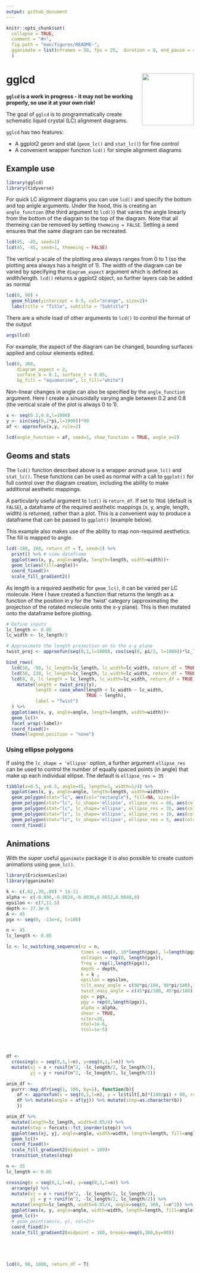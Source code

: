 ```yaml
---
output: github_document
---
```


<!-- README.md is generated from README.Rmd. Please edit that file -->

```r
knitr::opts_chunk$set(
  collapse = TRUE,
  comment = "#>",
  fig.path = "man/figures/README-",
  gganimate = list(nframes = 50, fps = 25,  duration = 8, end_pause = 40)
  )
```

# gglcd <img src="data-raw/hex-logo/gglcd-hex.png" align="right" height="139"/>

**`gglcd` is a work in progress - it may not be working properly, so use it at your own risk!**

The goal of `gglcd` is to programmatically create schematic liquid crystal (LC) alignment diagrams. 

`gglcd` has two features:

*  A ggplot2 geom and stat (`geom_lc()` and `stat_lc()`) for fine control
*  A convenient wrapper function `lcd()` for simple alignment diagrams

## Example use
```r
library(gglcd)
library(tidyverse)
```

For quick LC alignment diagrams you can use `lcd()` and specify the bottom and top anlgle arguments. Under the hood, this is creating an `angle_function` (the third argument to `lcd()`) that varies the angle linearly from the bottom of the diagram to the top of the diagram. Note that all themeing can be removed by setting `themeing = FALSE`. Setting a seed ensures that the same diagram can be recreated.

```r
lcd(45, -45, seed=1)
lcd(45, -45, seed=1, themeing = FALSE)
```

The vertical y-scale of the plotting area always ranges from 0 to 1 (so the plotting area always has a height of 1). The width of the diagram can be varied by specifying the `diagram_aspect` argument which is defined as width/length. `lcd()` returns a ggplot2 object, so further layers cab be added as normal
```r
lcd(0, 90) + 
  geom_hline(yintercept = 0.5, col="orange", size=2)+
  labs(title = "Title", subtitle = "Subtitle")
```

There are a whole load of other arguments to `lcd()` to control the format of the output
```r
args(lcd)
```

For example, the aspect of the diagram can be changed, bounding surfaces applied and colour elements edited.
```r
lcd(0, 360, 
    diagram_aspect = 2, 
    surface_b = 0.1, surface_t = 0.05, 
    bg_fill = "aquamarine", lc_fill="white")
```

Non-linear changes in angle can also be specified by the `angle_function` argument. Here I create a sinusoidally varying angle between 0.2 and 0.8 (the vertical scale of the plot is always 0 to 1).
```r
x <- seq(0.2,0.8,l=1000)
y <- sin(seq(0,2*pi,l=1000))*90
af <- approxfun(x,y, rule=2)

lcd(angle_function = af, seed=1, show_function = TRUE, angle_n=2)
```

## Geoms and stats
The `lcd()` function described above is a wrapper aronud `geom_lc()` and `stat_lc()`. These functions can be used as normal with a call to `ggplot()` for full control over the diagram creation, including the ability to make additional aesthetic mappings.

A particularly useful argument to `lcd()` is `return_df`. If set to `TRUE` (default is `FALSE`), a dataframe of the required aesthetic mappings (x, y, angle, length, width) is returned, rather than a plot. This is a convenient way to produce a dataframe that can be passed to `ggplot()` (example below).

This example also makes use of the ability to map non-required aesthetics. The fill is mapped to angle.
```r
lcd(-180, 180, return_df = T, seed=1) %>%
  print() %>% # view dataframe
  ggplot(aes(x, y, angle=angle, length=length, width=width))+
  geom_lc(aes(fill=angle))+
  coord_fixed()+
  scale_fill_gradient2()
```

As length is a required aesthetic for `geom_lc()`, it can be varied per LC molecule. Here I have created a function that returns the length as a function of the position in y for the 'twist' category (approximating the projection of the rotated molecule onto the x-y plane). This is then mutated onto the dataframe before plotting.
```r
# Define inputs
lc_length <- 0.05
lc_width <- lc_length/3

# Approximate the length projection on to the x-y plane
twist_proj <- approxfun(seq(0,1,l=1000), cos(seq(0, pi/2, l=1000))*lc_length)

bind_rows(
  lcd(50, -50, lc_length=lc_length, lc_width=lc_width, return_df = TRUE) %>% mutate(label = "Splay"),
  lcd(50, 130, lc_length=lc_length, lc_width=lc_width, return_df = TRUE) %>% mutate(label = "Bend"),
  lcd(0, 0, lc_length = lc_length, lc_width=lc_width, return_df = TRUE) %>% 
    mutate(length = twist_proj(y),
           length = case_when(length < lc_width ~ lc_width,
                              TRUE ~ length),
           label = "Twist")
  ) %>% 
  ggplot(aes(x, y, angle=angle, length=length, width=width))+
  geom_lc()+
  facet_wrap(~label)+
  coord_fixed()+
  theme(legend.position = "none")
```

### Using ellipse polygons
If using the `lc_shape = 'ellipse'` option, a further argument `ellipse_res` can be used to control the number of equally spaced points (in angle) that make up each individual ellipse. The default is `ellipse_res = 35`

```r
tibble(x=0.5, y=0.5, angle=45, length=1, width=1/4) %>% 
  ggplot(aes(x, y, angle=angle, length=length, width=width))+
  geom_polygon(stat="lc", aes(col="rectangle"), fill=NA, size=1)+
  geom_polygon(stat="lc", lc_shape='ellipse', ellipse_res = 60, aes(col="ellipse_res = 60"), fill=NA, size=1)+
  geom_polygon(stat="lc", lc_shape='ellipse', ellipse_res = 35, aes(col="ellipse_res = 35"), fill=NA, size=1)+
  geom_polygon(stat="lc", lc_shape='ellipse', ellipse_res = 10, aes(col="ellipse_res = 10"), fill=NA, size=1)+
  geom_polygon(stat="lc", lc_shape='ellipse', ellipse_res = 5, aes(col="ellipse_res = 05"), fill=NA, size=1)+
  coord_fixed()
```

## Animations
With the super useful `gganimate` package it is also possible to create custom animations using `geom_lc()`.
```r
library(EricksenLeslie)
library(gganimate)

k <- c(.62,.39,.89) * 1e-11
alpha <- c(-0.006,-0.0824,-0.0036,0.0652,0.0640,0)
epsilon <- c(7,11.5)
depth <- 27.3e-6
A <- 45
pgx <- seq(0, -13e+4, l=100)

n <- 45
lc_length <- 0.05

lc <- lc_switching_sequence(nz = n, 
                            times = seq(0, 10*length(pgx), l=length(pgx)),
                            voltages = rep(0, length(pgx)),
                            freq = rep(1,length(pgx)), 
                            depth = depth,
                            k = k , 
                            epsilon = epsilon,
                            tilt_easy_angle = c(90*pi/180, 90*pi/180),
                            twist_easy_angle = c(45*pi/180, 45*pi/180),
                            pgx = pgx, 
                            pgy = rep(0,length(pgx)),
                            alpha = alpha, 
                            shear = TRUE,
                            niter=20,
                            ntol=1e-6,
                            ttol=1e-5)




df <- 
  crossing(x = seq(0,1,l=n), y=seq(0,1,l=n)) %>%
  mutate(xj = x + runif(n^2, -lc_length/2, lc_length/2),
         yj = y + runif(n^2, -lc_length/2, lc_length/2))

anim_df <-
  purrr::map_dfr(seq(1, 100, by=1), function(b){
    af <- approxfun(x = seq(0,1,l=n), y = lc$tilt[,b]*(180/pi) + 90, rule = 2)
    df %>% mutate(angle = af(yj)) %>% mutate(step=as.character(b))
    })

anim_df %>%
  mutate(length=lc_length, width=0.05/4) %>%
  mutate(step = forcats::fct_inorder(step)) %>%
  ggplot(aes(xj, yj, angle=angle, width=width, length=length, fill=angle))+
  geom_lc()+
  coord_fixed()+
  scale_fill_gradient2(midpoint = 180)+
  transition_states(step)
```



```r
n <- 35
lc_length <- 0.05

crossing(x = seq(0,1,l=n), y=seq(0,1,l=n)) %>% 
  arrange(y) %>% 
  mutate(xj = x + runif(n^2, -lc_length/2, lc_length/2),
         yj = y + runif(n^2, -lc_length/2, lc_length/2)) %>% 
  mutate(length=lc_length, width=0.05/4, angle=seq(0, 360, l=n^2)) %>% 
  ggplot(aes(x, y, angle=angle, width=width, length=length, fill=angle))+
  geom_lc()+
  # geom_point(aes(x, y), col=2)+
  coord_fixed()+
  scale_fill_gradient2(midpoint = 180, breaks=seq(0,360,by=90))





lcd(0, 90, 1000, return_df = T)
```
